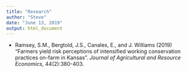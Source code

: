 ---
title: "Research"
author: "Steve"
date: "June 13, 2019"
output: html_document
---
* Ramsey, S.M., Bergtold, J.S., Canales, E., and J. Williams (2019) "Farmers yield risk perceptions of intensified working conservation practices on-farm in Kansas". *Journal of Agricultural and Resource Economics*, 44(2):380-403.